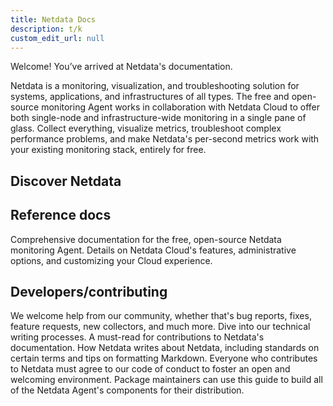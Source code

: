 ```yaml
---
title: Netdata Docs
description: t/k
custom_edit_url: null
---
```



Welcome! You’ve arrived at Netdata's documentation.

Netdata is a monitoring, visualization, and troubleshooting solution for systems, applications, and infrastructures of
all types. The free and open-source monitoring Agent works in collaboration with Netdata Cloud to offer both single-node
and infrastructure-wide monitoring in a single pane of glass. Collect everything, visualize metrics, troubleshoot
complex performance problems, and make Netdata's per-second metrics work with your existing monitoring stack, entirely
for free.

<StartBox 
  to="/docs/get"
  title="Get Netdata"
  description="Sign up for Netdata Cloud and install the open-source Agent on one or more nodes. If you have an infrastructure to monitor, connect all your distributed nodes to Cloud for seamless infrastructure-wide monitoring.">
</StartBox>

## Discover Netdata

<Learn>
  <LearnBox 
    title="Overview"
    description="Learn about Netdata's core features, how it's different, and how it integrates with your existing monitoring stack.">
    <LearnLinks>
      <LearnLink to="/docs/overview/what-is-netdata" title="What is Netdata?" />
      <LearnLink to="/docs/overview/why-netdata" title="Why use Netdata?" />
      <LearnLink to="/docs/overview/netdata-monitoring-stack" title="How to use Netdata with your existing stack" />
    </LearnLinks>
  </LearnBox>
  <LearnBox 
    title="Quickstart"
    description="Follow the right quickstart guide for you needs for a 5-minute introduction into how you'll visualize metrics and troubleshoot issues using Netdata's tools.">
    <LearnLinks>
      <LearnLink to="/docs/quickstart/single-node" title="Monitor a single node" />
      <LearnLink to="/docs/quickstart/infrastructure" title="Monitor an infrastructure" />
    </LearnLinks>
  </LearnBox>
  <LearnBox 
    title="Configure"
    description="Set up Netdata Cloud based the topology of your infrastructure and collaborate with your team. Learn how to configure individual nodes via their Agents.">
    <LearnLinks>
      <LearnLink to="/docs/configure/spaces-war-rooms" title="Set up Spaces and War Rooms" />
      <LearnLink to="/docs/configure/invite-collaborate" title="Invite your team and collaborate" />
      <LearnLink to="/docs/configure/nodes" title="Configure your nodes" />
      <LearnLink to="/docs/configure/secure-nodes-web-proxy" title="Secure your nodes behind a web proxy" />
    </LearnLinks>
  </LearnBox>
  <LearnBox 
    title="Collect"
    description="Learn what per-second metrics Netdata can collect using its 300+ built-in collectors, full compatibility with Prometheus endpoints, and zero configuration.">
    <LearnLinks>
      <LearnLink to="/docs/collect/system-metrics" title="System metrics" />
      <LearnLink to="/docs/collect/container-metrics" title="Container metrics" />
      <LearnLink to="/docs/collect/application-metrics" title="Application metrics" />
    </LearnLinks>
  </LearnBox>
  <LearnBox 
    title="Visualize"
    description="Follow our guides on interacting with Netdata's visualizations and creating new dashboards so you can quickly drill down on anomalies and discover their root cause.">
    <LearnLinks>
      <LearnLink to="/docs/visualize/view-all-nodes" title="View all your nodes at a glance" />
      <LearnLink to="/docs/visualize/interact-dashboards-charts" title="Interact with dashboards and charts" />
      <LearnLink to="/docs/visualize/create-dashboards" title="Create new dashboards" />
    </LearnLinks>
  </LearnBox>
  <LearnBox 
    title="Monitor"
    description="Leverage Netdata's health watchdog and hundreds of pre-configured alarms to receive notifications on your favorite platforms whenever an anomaly affects the health or performance of your infrastructure.">
    <LearnLinks>
      <LearnLink to="/docs/monitor/configure-alarms" title="Configure health alarms" />
      <LearnLink to="/docs/monitor/enable-notifications" title="Enable notifications" />
    </LearnLinks>
  </LearnBox>
  <LearnBox 
    title="Store"
    description="Netdata's distributed data model simplifies how you store metrics and dramatically reduces the cost compared to centralizing per-second metrics in one place. Configure your nodes to store the metrics you need.">
    <LearnLinks>
      <LearnLink to="/docs/store/chane-metrics-retention" title="Change how long Netdata retains metrics" />
      <LearnLink to="/docs/store/calculator" title="Calculate the disk and RAM needed to store your metrics" />
    </LearnLinks>
  </LearnBox>
  <LearnBox 
    title="Export"
    description="Send Netdata's metrics to other time-series databases to extend and improve your monitoring stack with per-second metrics. Archive or correlate metrics using other platforms.">
    <LearnLinks>
      <LearnLink to="/docs/export/integrate-monitoring-stack" title="Integrate Netdata with your monitoring stack" />
      <LearnLink to="/docs/store/enable-exporting" title="Enable an exporting connector" />
    </LearnLinks>
  </LearnBox>
</Learn>

## Reference docs

<Discover>
  <DiscoverBox 
    href="/docs/agent" 
    title="Agent">
    Comprehensive documentation for the free, open-source Netdata monitoring Agent.
  </DiscoverBox>
  <DiscoverBox 
    href="/docs/cloud" 
    title="Cloud">
    Details on Netdata Cloud's features, administrative options, and customizing your Cloud experience.
  </DiscoverBox>
</Discover>

## Developers/contributing

<Discover>
  <DiscoverBox 
    href="/docs/agent/contributing" 
    title="Contributing">
    We welcome help from our community, whether that's bug reports, fixes, feature requests, new collectors, and much more.
  </DiscoverBox>
  <DiscoverBox 
    href="/docs/agent/contributing/contributing-documentation" 
    title="Contributing to documentation">
    Dive into our technical writing processes. A must-read for contributions to Netdata's documentation.
  </DiscoverBox>
  <DiscoverBox 
    href="/docs/agent/contributing/style-guide" 
    title="Style guide">
    How Netdata writes about Netdata, including standards on certain terms and tips on formatting Markdown.
  </DiscoverBox>
  <DiscoverBox 
    href="/docs/agent/contributing/style-guide" 
    title="Contributor Covenant Code of Conduct">
    Everyone who contributes to Netdata must agree to our code of conduct to foster an open and welcoming environment.
  </DiscoverBox>
  <DiscoverBox 
    href="/docs/agent/packaging/installer/methods/source" 
    title="Manually build Netdata from source">
    Package maintainers can use this guide to build all of the Netdata Agent's components for their distribution.
  </DiscoverBox>
</Discover>


